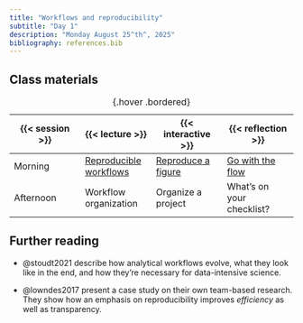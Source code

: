 ```yaml
---
title: "Workflows and reproducibility"
subtitle: "Day 1"
description: "Monday August 25^th^, 2025"
bibliography: references.bib
---
```


## Class materials

| {{< session >}} | {{< lecture >}} | {{< interactive >}} | {{< reflection >}} |
|------------------|------------------|------------------|------------------|
| Morning | [Reproducible workflows](lecture-slides/lecture-day1am-slides.qmd) | [Reproduce a figure](interactive/interactive-day1am.qmd) | [Go with the flow](https://forms.gle/GjKm3S9fef74jN8w5){target="_blank"} |
| Afternoon | Workflow organization | Organize a project | What's on your checklist? |

: {.hover .bordered}

## Further reading

-   @stoudt2021 describe how analytical workflows evolve, what they look like in the end, and how they're necessary for data-intensive science.

-   @lowndes2017 present a case study on their own team-based research. They show how an emphasis on reproducibility improves *efficiency* as well as transparency.
